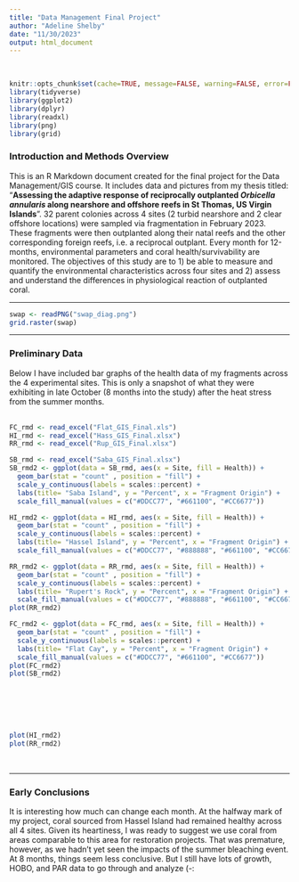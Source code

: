 ```yaml
---
title: "Data Management Final Project"
author: "Adeline Shelby"
date: "11/30/2023"
output: html_document
---
```

<br>

```r
knitr::opts_chunk$set(cache=TRUE, message=FALSE, warning=FALSE, error=FALSE, fig.cap = "")
library(tidyverse)
library(ggplot2)
library(dplyr)
library(readxl)
library(png)
library(grid)
```


### Introduction and Methods Overview 

This is an R Markdown document created for the final project for the Data Management/GIS course. It includes data and pictures from my thesis titled: "**Assessing the adaptive response of reciprocally outplanted *Orbicella annularis* along nearshore and offshore reefs in St Thomas, US Virgin Islands**". 32 parent colonies across 4 sites (2 turbid nearshore and 2 clear offshore locations) were sampled via fragmentation in February 2023. These fragments were then outplanted along their natal reefs and the other corresponding foreign reefs, i.e. a reciprocal outplant. Every month for 12-months, environmental parameters and coral health/survivability are monitored. The objectives of this study are to 1) be able to measure and quantify the environmental characteristics across four sites and 2) assess and understand the differences in physiological reaction of outplanted coral. 

***

```r



swap <- readPNG("swap_diag.png")
grid.raster(swap)
```

***
### Preliminary Data
Below I have included bar graphs of the health data of my fragments across the 4 experimental sites. This is only a snapshot of what they were exhibiting in late October (8 months into the study) after the heat stress from the summer months. 
<br><br>

```r
FC_rmd <- read_excel("Flat_GIS_Final.xls")
HI_rmd <- read_excel("Hass_GIS_Final.xlsx")
RR_rmd <- read_excel("Rup_GIS_Final.xlsx")


```

```r
SB_rmd <- read_excel("Saba_GIS_Final.xlsx")
SB_rmd2 <- ggplot(data = SB_rmd, aes(x = Site, fill = Health)) +
  geom_bar(stat = "count" , position = "fill") +
  scale_y_continuous(labels = scales::percent) +
  labs(title= "Saba Island", y = "Percent", x = "Fragment Origin") +
  scale_fill_manual(values = c("#DDCC77", "#661100", "#CC6677"))

HI_rmd2 <- ggplot(data = HI_rmd, aes(x = Site, fill = Health)) +
  geom_bar(stat = "count" , position = "fill") +
  scale_y_continuous(labels = scales::percent) +
  labs(title= "Hassel Island", y = "Percent", x = "Fragment Origin") +
  scale_fill_manual(values = c("#DDCC77", "#888888", "#661100", "#CC6677"))

RR_rmd2 <- ggplot(data = RR_rmd, aes(x = Site, fill = Health)) +
  geom_bar(stat = "count" , position = "fill") +
  scale_y_continuous(labels = scales::percent) +
  labs(title= "Rupert's Rock", y = "Percent", x = "Fragment Origin") +
  scale_fill_manual(values = c("#DDCC77", "#888888", "#661100", "#CC6677"))
plot(RR_rmd2)
```


```r
FC_rmd2 <- ggplot(data = FC_rmd, aes(x = Site, fill = Health)) +
  geom_bar(stat = "count" , position = "fill") +
  scale_y_continuous(labels = scales::percent) +
  labs(title= "Flat Cay", y = "Percent", x = "Fragment Origin") +
  scale_fill_manual(values = c("#DDCC77", "#661100", "#CC6677"))
plot(FC_rmd2)
plot(SB_rmd2)


```

<br><br><br><br>

```r

plot(HI_rmd2)
plot(RR_rmd2)
```

<br>

***

### Early Conclusions

It is interesting how much can change each month. At the halfway mark of my project, coral sourced from Hassel Island had remained healthy across all 4 sites. Given its heartiness, I was ready to suggest we use coral from areas comparable to this area for restoration projects. That was premature, however, as we hadn't yet seen the impacts of the summer bleaching event. At 8 months, things seem less conclusive. But I still have lots of growth, HOBO, and PAR data to go through and analyze (-: 